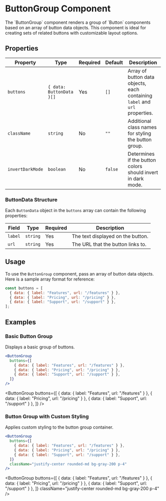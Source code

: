 
# ButtonGroup Component

<div className="">
<p>The `ButtonGroup` component renders a group of `Button` components based on an array of button data objects. This component is ideal for creating sets of related buttons with customizable layout options.</p>

## Properties

| Property         | Type                     | Required | Default | Description                                                                 |
| ---------------- | ------------------------ | -------- | ------- | --------------------------------------------------------------------------- |
| `buttons`        | `{ data: ButtonData }[]` | Yes      | `[]`    | Array of button data objects, each containing `label` and `url` properties. |
| `className`      | `string`                 | No       | `""`    | Additional class names for styling the button group.                        |
| `invertDarkMode` | `boolean`                | No       | `false` | Determines if the button colors should invert in dark mode.                 |

### ButtonData Structure

Each `ButtonData` object in the `buttons` array can contain the following properties:

| Field   | Type     | Required | Description                       |
| ------- | -------- | -------- | --------------------------------- |
| `label` | `string` | Yes      | The text displayed on the button. |
| `url`   | `string` | Yes      | The URL that the button links to. |

## Usage

To use the `ButtonGroup` component, pass an array of button data objects. Here is a sample array format for reference:

```jsx
const buttons = [
  { data: { label: "Features", url: "/features" } },
  { data: { label: "Pricing", url: "/pricing" } },
  { data: { label: "Support", url: "/support" } },
];
```

## Examples

### Basic Button Group

Displays a basic group of buttons.

```jsx
<ButtonGroup
  buttons={[
    { data: { label: "Features", url: "/features" } },
    { data: { label: "Pricing", url: "/pricing" } },
    { data: { label: "Support", url: "/support" } },
  ]}
/>
```

<ButtonGroup
  buttons={[
    { data: { label: "Features", url: "/features" } },
    { data: { label: "Pricing", url: "/pricing" } },
    { data: { label: "Support", url: "/support" } },
  ]}
/>

### Button Group with Custom Styling

Applies custom styling to the button group container.

```jsx
<ButtonGroup
  buttons={[
    { data: { label: "Features", url: "/features" } },
    { data: { label: "Pricing", url: "/pricing" } },
    { data: { label: "Support", url: "/support" } },
  ]}
  className="justify-center rounded-md bg-gray-200 p-4"
/>
```

<ButtonGroup
  buttons={[
    { data: { label: "Features", url: "/features" } },
    { data: { label: "Pricing", url: "/pricing" } },
    { data: { label: "Support", url: "/support" } },
  ]}
  className="justify-center rounded-md bg-gray-200 p-4"
/>

</div>
